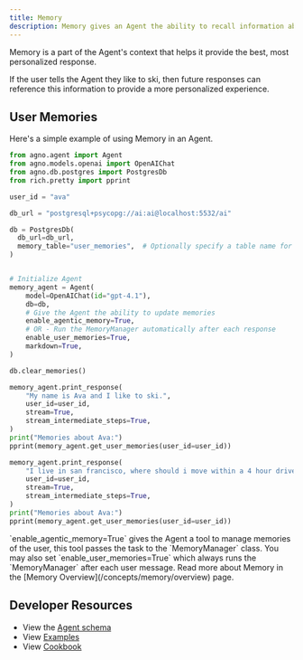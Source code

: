 ```yaml
---
title: Memory
description: Memory gives an Agent the ability to recall information about the user.
---
```


Memory is a part of the Agent's context that helps it provide the best, most personalized response.

<Tip>
  If the user tells the Agent they like to ski, then future responses can reference this information to provide a more personalized experience.
</Tip>

## User Memories

Here's a simple example of using Memory in an Agent.

```python memory_demo.py
from agno.agent import Agent
from agno.models.openai import OpenAIChat
from agno.db.postgres import PostgresDb
from rich.pretty import pprint

user_id = "ava"

db_url = "postgresql+psycopg://ai:ai@localhost:5532/ai"

db = PostgresDb(
  db_url=db_url,
  memory_table="user_memories",  # Optionally specify a table name for the memories
)


# Initialize Agent
memory_agent = Agent(
    model=OpenAIChat(id="gpt-4.1"),
    db=db,
    # Give the Agent the ability to update memories
    enable_agentic_memory=True,
    # OR - Run the MemoryManager automatically after each response
    enable_user_memories=True,
    markdown=True,
)

db.clear_memories()

memory_agent.print_response(
    "My name is Ava and I like to ski.",
    user_id=user_id,
    stream=True,
    stream_intermediate_steps=True,
)
print("Memories about Ava:")
pprint(memory_agent.get_user_memories(user_id=user_id))

memory_agent.print_response(
    "I live in san francisco, where should i move within a 4 hour drive?",
    user_id=user_id,
    stream=True,
    stream_intermediate_steps=True,
)
print("Memories about Ava:")
pprint(memory_agent.get_user_memories(user_id=user_id))
```

<Tip>
  `enable_agentic_memory=True` gives the Agent a tool to manage memories of the
  user, this tool passes the task to the `MemoryManager` class. You may also set
  `enable_user_memories=True` which always runs the `MemoryManager` after each
  user message.
</Tip>

<Note>
  Read more about Memory in the [Memory Overview](/concepts/memory/overview) page.
</Note>

## Developer Resources

- View the [Agent schema](/reference/agents/agent)
- View [Examples](/examples/concepts/memory)
- View [Cookbook](https://github.com/agno-agi/agno/tree/main/cookbook/memory/)

